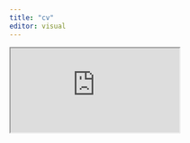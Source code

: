 ```yaml
---
title: "cv"
editor: visual
---
```

<iframe src="https://docs.google.com/document/d/e/2PACX-1vRmy90txsct2s2BEsMiyPHlRuc_KgftKh4uMml4-RAclQu3R3GmSfQKM8GfZKxTaHXtSHmrGGXnP4ZA/pub?embedded=true"></iframe>
